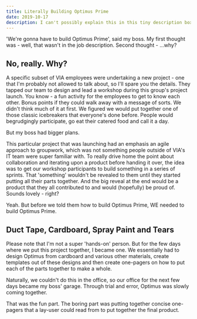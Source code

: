 ```yaml
---
title: Literally Building Optimus Prime
date: 2019-10-17
description: I can't possibly explain this in this tiny description box. Just click on title and things will make more sense, I promise.
---
```


'We're gonna have to build Optimus Prime', said my boss. My first thought was - well, that wasn't in the job description. Second thought - ...why?

## No, really. Why?

A specific subset of VIA employees were undertaking a new project - one that I'm probably not allowed to talk about, so I'll spare you the details. They tapped our team to design and lead a workshop during this group's project launch. You know - a fun activity for the employees to get to know each other. Bonus points if they could walk away with a message of sorts. We didn't think much of it at first. We figured we would put together one of those classic icebreakers that everyone's done before. People would begrudgingly participate, go eat their catered food and call it a day.

But my boss had bigger plans. 

This particular project that was launching had an emphasis an agile approach to groupwork, which was not something people outside of VIA's IT team were super familiar with. To really drive home the point about collaboration and iterating upon a product before handing it over, the idea was to get our workshop participants to build something in a series of sprints. That 'something' wouldn't be revealed to them until they started putting all their parts together. And the big reveal at the end would be a product that they all contributed to and would (hopefully) be proud of. Sounds lovely - right?

Yeah. But before we told them how to build Optimus Prime, WE needed to build Optimus Prime. 

## Duct Tape, Cardboard, Spray Paint and Tears

Please note that I'm not a super 'hands-on' person. But for the few days where we put this project together, I became one. We essentially had to design Optimus from cardboard and various other materials, create templates out of these designs and then create one-pagers on how to put each of the parts together to make a whole. 

Naturally, we couldn't do this in the office, so our office for the next few days became my boss' garage. Through trial and error, Optimus was slowly coming together. 




That was the fun part. The boring part was putting together concise one-pagers that a lay-user could read from to put together the final product.
